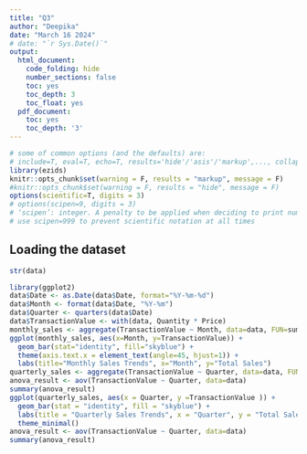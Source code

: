 ```yaml
---
title: "Q3"
author: "Deepika"
date: "March 16 2024"
# date: "`r Sys.Date()`"
output:
  html_document:
    code_folding: hide
    number_sections: false
    toc: yes
    toc_depth: 3
    toc_float: yes
  pdf_document:
    toc: yes
    toc_depth: '3'
---
```


```r
# some of common options (and the defaults) are: 
# include=T, eval=T, echo=T, results='hide'/'asis'/'markup',..., collapse=F, warning=T, message=T, error=T, cache=T, fig.width=6, fig.height=4, fig.dim=c(6,4) #inches, fig.align='left'/'center','right', 
library(ezids)
knitr::opts_chunk$set(warning = F, results = "markup", message = F)
#knitr::opts_chunk$set(warning = F, results = "hide", message = F)
options(scientific=T, digits = 3) 
# options(scipen=9, digits = 3) 
# ‘scipen’: integer. A penalty to be applied when deciding to print numeric values in fixed or exponential notation.  Positive values bias towards fixed and negative towards scientific notation: fixed notation will be preferred unless it is more than ‘scipen’ digits wider.
# use scipen=999 to prevent scientific notation at all times
```

## Loading the dataset

```r
str(data)
```
```r
library(ggplot2)
data$Date <- as.Date(data$Date, format="%Y-%m-%d") 
data$Month <- format(data$Date, "%Y-%m")
data$Quarter <- quarters(data$Date)
data$TransactionValue <- with(data, Quantity * Price) 
monthly_sales <- aggregate(TransactionValue ~ Month, data=data, FUN=sum)
ggplot(monthly_sales, aes(x=Month, y=TransactionValue)) + 
  geom_bar(stat="identity", fill="skyblue") +
  theme(axis.text.x = element_text(angle=45, hjust=1)) +
  labs(title="Monthly Sales Trends", x="Month", y="Total Sales")
quarterly_sales <- aggregate(TransactionValue ~ Quarter, data=data, FUN=sum)
anova_result <- aov(TransactionValue ~ Quarter, data=data)
summary(anova_result)
ggplot(quarterly_sales, aes(x = Quarter, y =TransactionValue )) +
  geom_bar(stat = "identity", fill = "skyblue") +
  labs(title = "Quarterly Sales Trends", x = "Quarter", y = "Total Sales") +
  theme_minimal()
anova_result <- aov(TransactionValue ~ Quarter, data=data)
summary(anova_result)
```
